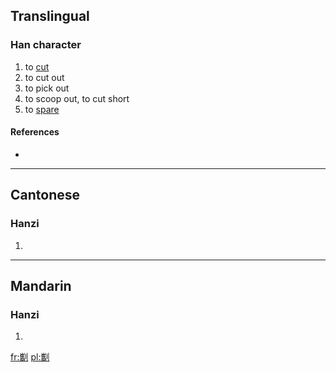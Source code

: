 ==Translingual==

===Han character===
{{Han char|rn=18|rad=刀|as=18|sn=20|four=|canj=山月中弓 (UBLN)}}

# to [[cut]]
# to cut out
# to pick out
# to scoop out, to cut short
# to [[spare]]

====References====
* {{Han ref|kx=0145.400|hdz=10363.030|uh=3512|ud=13586}}

----

==Cantonese==

===Hanzi===
{{yue-hanzi|jyut=|y=kwaai4}}

# {{defn|lang=yue|sort=刀18}}

----

==Mandarin==

===Hanzi===
{{cmn-hanzi|pin=[[xí]] ([[xi2]])|wg=hsi<sup>2</sup>}}

# {{defn|lang=cmn|sort=刀18}}

[[fr:㔒]]
[[pl:㔒]]